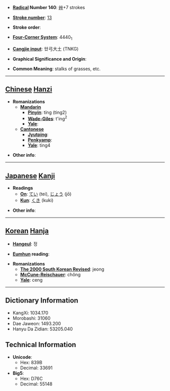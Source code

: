 * '''[[Wiktionary:Chinese radical index| Radical]] Number 140''': [[Wiktionary:Chinese radical index 艸|艸]]+7 strokes

* '''[[Wiktionary:Chinese total strokes index|Stroke number]]''': [[Wiktionary:Chinese total strokes index 13|13]]

* '''Stroke order''': 

* '''[[Wiktionary:Chinese four corner index|Four-Corner System]]''': 4440<sub>1</sub>

* '''[[Wiktionary:Chinese Cangjie index|Cangjie input]]''': 廿弓大土 (TNKG)

* '''Graphical Significance and Origin''': 

* '''Common Meaning''': stalks of grasses, etc.

----

== [[Chinese]] [[Hanzi]] ==

* '''Romanizations'''
** '''[[Mandarin]]'''
*** '''[[Pinyin]]''': tíng (ting2)
*** '''[[Wade-Giles]]''': t'ing<sup>2</sup>
*** '''[[Yale]]''': 
** '''[[Cantonese]]'''
*** '''[[Jyutping]]''':
*** '''[[Penkyamp]]''': 
*** '''[[Yale]]''': ting4

* '''Other info''': 

----

== [[Japanese]] [[Kanji]] ==

* '''Readings'''
** '''[[On]]''': [[てい]] (tei), [[じょう]] (jō)
** '''[[Kun]]''': [[くき]] (kuki)

* '''Other info''':  

----

== [[Korean]] [[Hanja]] ==

* '''[[Hangeul]]''': 정

* '''[[Eumhun]] reading''': 

* '''Romanizations'''
** '''[[The 2000 South Korean Revised Romanization|The 2000 South Korean Revised]]''': jeong
** '''[[McCune-Reischauer]]''': chŏng
** '''[[Yale]]''': ceng

----

== Dictionary Information ==

* KangXi: 1034.170
* Morobashi: 31060
* Dae Jaweon: 1493.200
* Hanyu Da Zidian: 53205.040

== Technical Information ==

* '''Unicode''':
** Hex: 839B
** Decimal: 33691
* '''Big5''':
** Hex: D76C
** Decimal: 55148